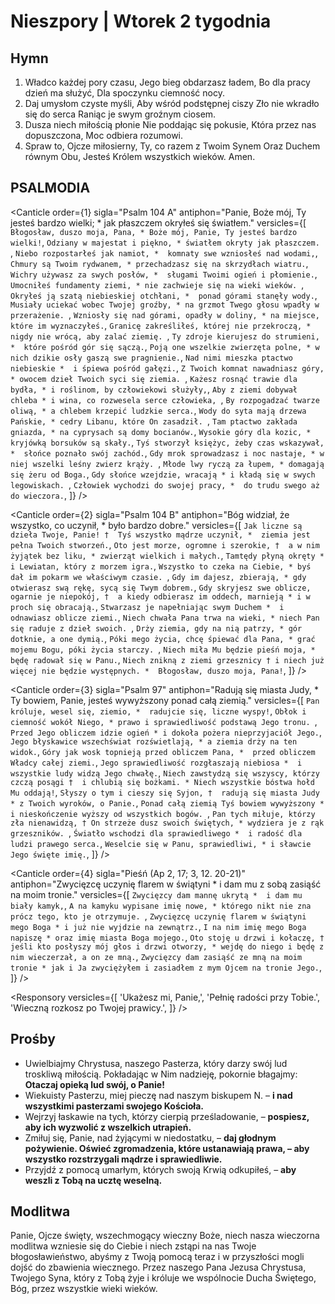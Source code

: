 # Nieszpory | Wtorek 2 tygodnia

<OpeningVersicle />

## Hymn

1. Władco każdej pory czasu,
   Jego bieg obdarzasz ładem,
   Bo dla pracy dzień ma służyć,
   Dla spoczynku ciemność nocy.
2. Daj umysłom czyste myśli,
   Aby wśród podstępnej ciszy
   Zło nie wkradło się do serca
   Raniąc je swym groźnym ciosem.
3. Dusza niech miłością płonie
   Nie poddając się pokusie,
   Która przez nas dopuszczona,
   Moc odbiera rozumowi.
4. Spraw to, Ojcze miłosierny,
   Ty, co razem z Twoim Synem
   Oraz Duchem równym Obu,
   Jesteś Królem wszystkich wieków. Amen.

## PSALMODIA

<Canticle
  order={1}
  sigla="Psalm 104 A"
  antiphon="Panie, Boże mój, Ty jesteś bardzo wielki; * jak płaszczem okryłeś się światłem."
  versicles={[
    `Błogosław, duszo moja, Pana, *
Boże mój, Panie, Ty jesteś bardzo wielki!`,
    `Odziany w majestat i piękno, *
światłem okryty jak płaszczem. `,
    `Niebo rozpostarłeś jak namiot, * 
komnaty swe wzniosłeś nad wodami,`,
    `Chmury są Twoim rydwanem, *
przechadzasz się na skrzydłach wiatru.`,
    `Wichry używasz za swych posłów, * 
sługami Twoimi ogień i płomienie.`,
    `Umocniłeś fundamenty ziemi, *
nie zachwieje się na wieki wieków. `,
    `Okryłeś ją szatą niebieskiej otchłani, * 
ponad górami stanęły wody.`,
    `Musiały uciekać wobec Twojej groźby, *
na grzmot Twego głosu wpadły w przerażenie. `,
    `Wzniosły się nad górami, opadły w doliny, *
na miejsce, które im wyznaczyłeś.`,
    `Granicę zakreśliłeś, której nie przekroczą, *
nigdy nie wrócą, aby zalać ziemię. `,
    `Ty zdroje kierujesz do strumieni, * 
które pośród gór się sączą.`,
    `Poją one wszelkie zwierzęta polne, *
w nich dzikie osły gaszą swe pragnienie.`,
    `Nad nimi mieszka ptactwo niebieskie * 
i śpiewa pośród gałęzi.`,
    `Z Twoich komnat nawadniasz góry, *
owocem dzieł Twoich syci się ziemia. `,
    `Każesz rosnąć trawie dla bydła, *
i roślinom, by człowiekowi służyły,`,
    `Aby z ziemi dobywał chleba *
i wina, co rozwesela serce człowieka, `,
    `By rozpogadzać twarze oliwą, *
a chlebem krzepić ludzkie serca.`,
    `Wody do syta mają drzewa Pańskie, *
cedry Libanu, które On zasadził. `,
    `Tam ptactwo zakłada gniazda, *
na cyprysach są domy bocianów.`,
    `Wysokie góry dla kozic, *
kryjówką borsuków są skały.`,
    `Tyś stworzył księżyc, żeby czas wskazywał, * 
słońce poznało swój zachód.`,
    `Gdy mrok sprowadzasz i noc nastaje, *
w niej wszelki leśny zwierz krąży. `,
    `Młode lwy ryczą za łupem, *
domagają się żeru od Boga.`,
    `Gdy słońce wzejdzie, wracają *
i kładą się w swych legowiskach. `,
    `Człowiek wychodzi do swojej pracy, * 
do trudu swego aż do wieczora.`,
  ]}
/>

<Canticle
  order={2}
  sigla="Psalm 104 B"
  antiphon="Bóg widział, że wszystko, co uczynił, * było bardzo dobre."
  versicles={[
    `Jak liczne są dzieła Twoje, Panie! † 
Tyś wszystko mądrze uczynił, * 
ziemia jest pełna Twoich stworzeń.`,
    `Oto jest morze, ogromne i szerokie, † 
a w nim żyjątek bez liku, *
zwierząt wielkich i małych.`,
    `Tamtędy płyną okręty *
i Lewiatan, który z morzem igra.`,
    `Wszystko to czeka na Ciebie, *
byś dał im pokarm we właściwym czasie. `,
    `Gdy im dajesz, zbierają, *
gdy otwierasz swą rękę, sycą się Twym dobrem.`,
    `Gdy skryjesz swe oblicze, ogarnie je niepokój, † 
a kiedy odbierasz im oddech, marnieją *
i w proch się obracają.`,
    `Stwarzasz je napełniając swym Duchem * 
i odnawiasz oblicze ziemi.`,
    `Niech chwała Pana trwa na wieki, *
niech Pan się raduje z dzieł swoich. `,
    `Drży ziemia, gdy na nią patrzy, *
gór dotknie, a one dymią.`,
    `Póki mego życia, chcę śpiewać dla Pana, *
grać mojemu Bogu, póki życia starczy. `,
    `Niech miła Mu będzie pieśń moja, *
będę radował się w Panu.`,
    `Niech znikną z ziemi grzesznicy †
i niech już więcej nie będzie występnych. * 
Błogosław, duszo moja, Pana!`,
  ]}
/>

<Canticle
  order={3}
  sigla="Psalm 97"
  antiphon="Radują się miasta Judy, * Ty bowiem, Panie, jesteś wywyższony ponad całą
ziemią."
  versicles={[
    `Pan króluje, wesel się, ziemio, * 
radujcie się, liczne wyspy!`,
    `Obłok i ciemność wokół Niego, *
prawo i sprawiedliwość podstawą Jego tronu. `,
    `Przed Jego obliczem idzie ogień *
i dokoła pożera nieprzyjaciół Jego.`,
    `Jego błyskawice wszechświat rozświetlają, *
a ziemia drży na ten widok.`,
    `Góry jak wosk topnieją przed obliczem Pana, * 
przed obliczem Władcy całej ziemi.`,
    `Jego sprawiedliwość rozgłaszają niebiosa * 
i wszystkie ludy widzą Jego chwałę.`,
    `Niech zawstydzą się wszyscy, którzy czczą posągi † 
i chlubią się bożkami. *
Niech wszystkie bóstwa hołd Mu oddają!`,
    `Słyszy o tym i cieszy się Syjon, † 
radują się miasta Judy *
z Twoich wyroków, o Panie.`,
    `Ponad całą ziemią Tyś bowiem wywyższony * 
i nieskończenie wyższy od wszystkich bogów. `,
    `Pan tych miłuje, którzy zła nienawidzą, †
On strzeże dusz swoich świętych, *
wydziera je z rąk grzeszników. `,
    `Światło wschodzi dla sprawiedliwego * 
i radość dla ludzi prawego serca.`,
    `Weselcie się w Panu, sprawiedliwi, *
i sławcie Jego święte imię.`,
  ]}
/>

<Canticle
  order={4}
  sigla="Pieśń (Ap 2, 17; 3, 12. 20-21)"
  antiphon="Zwycięzcę uczynię flarem w świątyni * i dam mu z sobą zasiąść na moim tronie."
  versicles={[
    `Zwycięzcy dam mannę ukrytą * 
i dam mu biały kamyk,`,
    `A na kamyku wypisane imię nowe, *
którego nikt nie zna prócz tego, kto je otrzymuje. `,
    `Zwycięzcę uczynię flarem w świątyni mego Boga *
i już nie wyjdzie na zewnątrz.`,
    `I na nim imię mego Boga napiszę *
oraz imię miasta Boga mojego.`,
    `Oto stoję u drzwi i kołaczę, †
jeśli kto posłyszy mój głos i drzwi otworzy, *
wejdę do niego i będę z nim wieczerzał, a on ze mną.`,
    `Zwycięzcy dam zasiąść ze mną na moim tronie *
jak i Ja zwyciężyłem i zasiadłem z mym Ojcem na tronie Jego.`,
  ]}
/>

<Passage
  sigla="Kol 3, 16"
  passage="Słowo Chrystusa niech w was przebywa z całym swym bogactwem: z wszelką mądrością nauczajcie i napominajcie siebie samych przez psalmy, hymny, pieśni pełne ducha, pod wpływem łaski śpiewając Bogu w waszych sercach."
/>

<Responsory
  versicles={[
    'Ukażesz mi, Panie,',
    'Pełnię radości przy Tobie.',
    'Wieczną rozkosz po Twojej prawicy.',
  ]}
/>

<Magnificat antiphon="Uczyń nam, Panie, wielkie rzeczy, * bo jesteś wszechmocny / i święte jest imię Twoje." />

## Prośby

- Uwielbiajmy Chrystusa, naszego Pasterza, który darzy swój lud troskliwą miłością. Pokładając w Nim nadzieję, pokornie błagajmy: **Otaczaj opieką lud swój, o Panie!**
- Wiekuisty Pasterzu, miej pieczę nad naszym biskupem N. – **i nad wszystkimi pasterzami swojego Kościoła.**
- Wejrzyj łaskawie na tych, którzy cierpią prześladowanie, – **pospiesz, aby ich wyzwolić z wszelkich utrapień.**
- Zmiłuj się, Panie, nad żyjącymi w niedostatku, – **daj głodnym pożywienie. Oświeć zgromadzenia, które ustanawiają prawa, – aby wszystko rozstrzygali mądrze i sprawiedliwie.**
- Przyjdź z pomocą umarłym, których swoją Krwią odkupiłeś, – **aby weszli z Tobą na ucztę weselną.**

<CustomIntercessions />

<KyrieEleison />

<LordsPrayer />

## Modlitwa

Panie, Ojcze święty, wszechmogący wieczny Boże, niech nasza wieczorna modlitwa wzniesie się do Ciebie i niech zstąpi na nas Twoje błogosławieństwo, abyśmy z Twoją pomocą teraz i w przyszłości mogli dojść do zbawienia wiecznego. Przez naszego Pana Jezusa Chrystusa, Twojego Syna, który z Tobą żyje i króluje we wspólnocie Ducha Świętego, Bóg, przez wszystkie wieki wieków.

<Amen />

<BlessingAndConcludingVersicle />

<SalveRegina />
